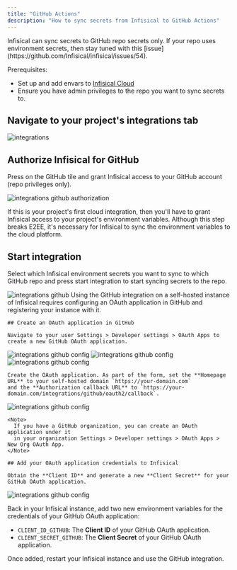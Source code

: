 ```yaml
---
title: "GitHub Actions"
description: "How to sync secrets from Infisical to GitHub Actions"
---
```


<Tabs>
  <Tab title="Usage">
  <Warning>
    Infisical can sync secrets to GitHub repo secrets only. If your repo uses environment secrets, then stay tuned with this [issue](https://github.com/Infisical/infisical/issues/54).
</Warning>

Prerequisites:

- Set up and add envars to [Infisical Cloud](https://app.infisical.com)
- Ensure you have admin privileges to the repo you want to sync secrets to.

## Navigate to your project's integrations tab

![integrations](../../images/integrations.png)

## Authorize Infisical for GitHub

Press on the GitHub tile and grant Infisical access to your GitHub account (repo privileges only).

![integrations github authorization](../../images/integrations/github/integrations-github-auth.png)

<Info>
  If this is your project's first cloud integration, then you'll have to grant Infisical access to your project's environment variables.
  Although this step breaks E2EE, it's necessary for Infisical to sync the environment variables to the cloud platform.
</Info>

## Start integration

Select which Infisical environment secrets you want to sync to which GitHub repo and press start integration to start syncing secrets to the repo.

![integrations github](../../images/integrations/github/integrations-github.png)
  </Tab>
  <Tab title="Self-Hosted Setup">
    Using the GitHub integration on a self-hosted instance of Infisical requires configuring an OAuth application in GitHub
    and registering your instance with it.
    
    ## Create an OAuth application in GitHub
    
    Navigate to your user Settings > Developer settings > OAuth Apps to create a new GitHub OAuth application.
    
   ![integrations github config](../../images/integrations/github/integrations-github-config-settings.png) 
   ![integrations github config](../../images/integrations/github/integrations-github-config-dev-settings.png) 
   ![integrations github config](../../images/integrations/github/integrations-github-config-new-app.png) 

    Create the OAuth application. As part of the form, set the **Homepage URL** to your self-hosted domain `https://your-domain.com`
    and the **Authorization callback URL** to `https://your-domain.com/integrations/github/oauth2/callback`.

   ![integrations github config](../../images/integrations/github/integrations-github-config-new-app-form.png) 
    
    <Note>
      If you have a GitHub organization, you can create an OAuth application under it
      in your organization Settings > Developer settings > OAuth Apps > New Org OAuth App.
    </Note>
    
    ## Add your OAuth application credentials to Infisical
    
    Obtain the **Client ID** and generate a new **Client Secret** for your GitHub OAuth application.
   
   ![integrations github config](../../images/integrations/github/integrations-github-config-credentials.png) 
   
   Back in your Infisical instance, add two new environment variables for the credentials of your GitHub OAuth application:

   - `CLIENT_ID_GITHUB`: The **Client ID** of your GitHub OAuth application.
   - `CLIENT_SECRET_GITHUB`: The **Client Secret** of your GitHub OAuth application.
   
  Once added, restart your Infisical instance and use the GitHub integration.
   
  </Tab>
</Tabs>

